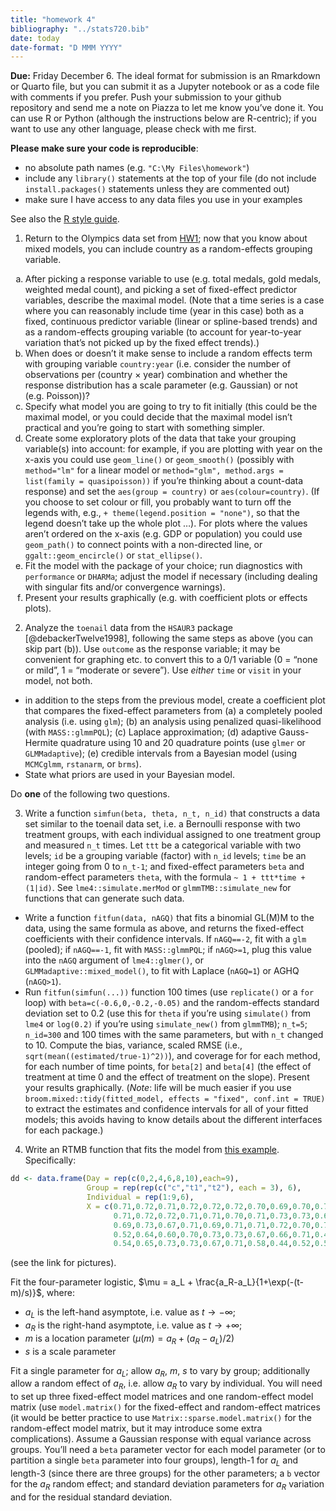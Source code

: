 ```yaml
---
title: "homework 4"
bibliography: "../stats720.bib"
date: today
date-format: "D MMM YYYY"
---
```


**Due:** Friday December 6. The ideal format for submission is an Rmarkdown or Quarto file, but you can submit it as a Jupyter notebook or as a code file with comments if you prefer. Push your submission to your github repository and send me a note on Piazza to let me know you've done it. You can use R or Python (although the instructions below are R-centric); if you want to use any other language, please check with me first.

**Please make sure your code is reproducible**:

* no absolute path names (e.g. `"C:\My Files\homework"`)
* include any `library()` statements at the top of your file (do not include `install.packages()` statements unless they are commented out)
* make sure I have access to any data files you use in your examples

See also the [R style guide](https://bbolker.github.io/stats720/R_style.html).

1. Return to the Olympics data set from [HW1](./hw1.html); now that you know about mixed models, you can include country as a random-effects grouping variable.

a. After picking a response variable to use (e.g. total medals, gold medals, weighted medal count), and picking a set of fixed-effect predictor variables, describe the maximal model. (Note that a time series is a case where you can reasonably include time (year in this case) both as a fixed, continuous predictor variable (linear or spline-based trends) and as a random-effects grouping variable (to account for year-to-year variation that's not picked up by the fixed effect trends).)
b. When does or doesn't it make sense to include a random effects term with grouping variable `country:year` (i.e. consider the number of observations per (country × year) combination and whether the response distribution has a scale parameter (e.g. Gaussian) or not (e.g. Poisson))?
c. Specify what model you are going to try to fit initially (this could be the maximal model, or you could decide that the maximal model isn't practical and you're going to start with something simpler.
d. Create some exploratory plots of the data that take your grouping variable(s) into account: for example, if you are plotting with year on the x-axis you could use `geom_line()` or `geom_smooth()` (possibly with `method="lm"` for a linear model or `method="glm", method.args = list(family = quasipoisson))` if you're thinking about a count-data response) and set the `aes(group = country)` or `aes(colour=country)`.  (If you choose to set colour or fill, you probably want to turn off the legends with, e.g., `+ theme(legend.position = "none")`, so that the legend doesn't take up the whole plot ...). For plots where the values aren't ordered on the x-axis (e.g. GDP or population) you could use `geom_path()` to connect points with a non-directed line, or `ggalt::geom_encircle()` or `stat_ellipse()`.
e. Fit the model with the package of your choice; run diagnostics with `performance` or `DHARMa`; adjust the model if necessary (including dealing with singular fits and/or convergence warnings).
f. Present your results graphically (e.g. with coefficient plots or effects plots). 

2. Analyze the `toenail` data from the `HSAUR3` package [@debackerTwelve1998], following the same steps as above (you can skip part (b)). Use `outcome` as the response variable; it may be convenient for graphing etc. to convert this to a 0/1 variable (0 = "none or mild", 1 = "moderate or severe"). Use *either* `time` or `visit` in your model, not both.
* in addition to the steps from the previous model, create a coefficient plot that compares the fixed-effect parameters from (a) a completely pooled analysis (i.e. using `glm`); (b) an analysis using penalized quasi-likelihood (with `MASS::glmmPQL`); (c) Laplace approximation; (d) adaptive Gauss-Hermite quadrature using 10 and 20 quadrature points (use `glmer` or `GLMMadaptive`); (e) credible intervals from a Bayesian model (using `MCMCglmm`, `rstanarm`, or `brms`).
* State what priors are used in your Bayesian model.

Do **one** of the following two questions.

3. Write a function `simfun(beta, theta, n_t, n_id)` that constructs a data set similar to the toenail data set, i.e. a Bernoulli response with two treatment groups, with each individual assigned to one treatment group and measured `n_t` times. Let `ttt` be a categorical variable with two levels; `id` be a grouping variable (factor) with `n_id` levels; `time` be an integer going from 0 to `n_t-1`; and fixed-effect parameters `beta` and random-effect parameters `theta`, with the formula `~ 1 + ttt*time + (1|id)`. See `lme4::simulate.merMod` or `glmmTMB::simulate_new` for functions that can generate such data.
* Write a function `fitfun(data, nAGQ)` that fits a binomial GL(M)M to the data, using the same formula as above, and returns the fixed-effect coefficients with their confidence intervals. If `nAGQ==-2`, fit with a `glm` (pooled); if `nAGQ==-1`, fit with `MASS::glmmPQL`; if `nAGQ>=1`, plug this value into the `nAGQ` argument of `lme4::glmer()`, or `GLMMadaptive::mixed_model()`, to fit with Laplace (`nAGQ=1`) or AGHQ (`nAGQ>1`).
* Run `fitfun(simfun(...))` function 100 times (use `replicate()` or a `for` loop) with `beta=c(-0.6,0,-0.2,-0.05)` and the random-effects standard deviation set to 0.2 (use this for `theta` if you're using `simulate()` from `lme4` or `log(0.2)` if you're using `simulate_new()` from `glmmTMB`); `n_t=5`; `n_id=300` and 100 times with the same parameters, but with `n_t` changed to 10. Compute the bias, variance, scaled RMSE (i.e., `sqrt(mean((estimated/true-1)^2))`), and coverage for for each method, for each number of time points, for `beta[2]` and `beta[4]` (the effect of treatment at time 0 and the effect of treatment on the slope). Present your results graphically. (*Note*: life will be much easier if you use `broom.mixed::tidy(fitted_model, effects = "fixed", conf.int = TRUE)` to extract the estimates and confidence intervals for all of your fitted models; this avoids having to know details about the different interfaces for each package.)

4. Write an RTMB function that fits the model from [this example](https://rpubs.com/bbolker/3423). Specifically:

```r
dd <- data.frame(Day = rep(c(0,2,4,6,8,10),each=9),
                 Group = rep(rep(c("c","t1","t2"), each = 3), 6),
                 Individual = rep(1:9,6),
                 X = c(0.71,0.72,0.71,0.72,0.72,0.72,0.70,0.69,0.70,0.72,0.72,
                       0.71,0.72,0.72,0.71,0.71,0.70,0.71,0.73,0.73,0.69,0.74,
                       0.69,0.73,0.67,0.71,0.69,0.71,0.71,0.72,0.70,0.71,0.70,
                       0.52,0.64,0.60,0.70,0.73,0.73,0.67,0.66,0.71,0.47,0.56,
                       0.54,0.65,0.73,0.73,0.67,0.71,0.58,0.44,0.52,0.58))
```
(see the link for pictures).

Fit the four-parameter logistic,  $\mu = a_L + \frac{a_R-a_L}{1+\exp(-(t-m)/s)}$, where:

* $a_L$ is the left-hand asymptote, i.e. value as $t \to -\infty$;
* $a_R$ is the right-hand asymptote, i.e. value as $t \to +\infty$;
* $m$ is a location parameter ($\mu(m) = a_R + (a_R-a_L)/2$)
* $s$ is a scale parameter

Fit a single parameter for $a_L$; allow $a_R$, $m$, $s$ to vary by group; additionally allow a random effect of $a_R$, i.e. allow $a_R$ to vary by individual. You will need to set up three fixed-effect model matrices and one random-effect model matrix (use `model.matrix()` for the fixed-effect and random-effect matrices (it would be better practice to use `Matrix::sparse.model.matrix()` for the random-effect model matrix, but it may introduce some extra complications). Assume a Gaussian response with equal variance across groups. You'll need a `beta` parameter vector for each model parameter (or to partition a single `beta` parameter into four groups), length-1 for $a_L$ and length-3 (since there are three groups) for the other parameters; a `b` vector for the $a_R$ random effect; and standard deviation parameters for $a_R$ variation and for the residual standard deviation.

